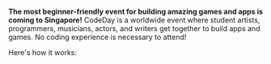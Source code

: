 <b>The most beginner-friendly event for building amazing games and apps is
coming to Singapore!</b> CodeDay is a worldwide event where student artists,
programmers, musicians, actors, and writers get together to build apps
and games. No coding experience is necessary to attend!

Here's how it works: